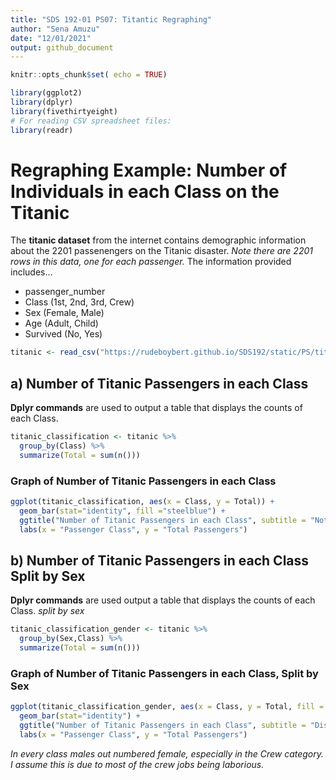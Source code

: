 ```yaml
---
title: "SDS 192-01 PS07: Titantic Regraphing"
author: "Sena Amuzu"
date: "12/01/2021"
output: github_document
---
```


```r
knitr::opts_chunk$set( echo = TRUE)

library(ggplot2)
library(dplyr) 
library(fivethirtyeight)
# For reading CSV spreadsheet files: 
library(readr)

```

# Regraphing Example: Number of Individuals in each Class on the Titanic

The **titanic dataset** from the internet contains demographic information about the 2201 passenengers on the Titanic disaster. *Note there are 2201 rows in this data, one for each passenger.* The information provided includes...

- passenger_number
- Class (1st, 2nd, 3rd, Crew)
- Sex (Female, Male)
- Age (Adult, Child)
- Survived (No, Yes)
 

```r
titanic <- read_csv("https://rudeboybert.github.io/SDS192/static/PS/titanic.csv")
```

## a) Number of Titanic Passengers in each Class 

**Dplyr commands** are used to output a table that displays the counts of each Class. 

```r
titanic_classification <- titanic %>% 
  group_by(Class) %>% 
  summarize(Total = sum(n()))
```

### Graph of Number of Titanic Passengers in each Class
```r
ggplot(titanic_classification, aes(x = Class, y = Total)) +
  geom_bar(stat="identity", fill ="steelblue") + 
  ggtitle("Number of Titanic Passengers in each Class", subtitle = "Not Distinguished by Gender") + 
  labs(x = "Passenger Class", y = "Total Passengers")
```

## b) Number of Titanic Passengers in each Class Split by Sex

**Dplyr commands** are used output a table that displays the counts of each Class. *split by sex* 

```r
titanic_classification_gender <- titanic %>% 
  group_by(Sex,Class) %>% 
  summarize(Total = sum(n()))
```

### Graph of Number of Titanic Passengers in each Class, Split by Sex
```r
ggplot(titanic_classification_gender, aes(x = Class, y = Total, fill = Sex)) +
  geom_bar(stat="identity") + 
  ggtitle("Number of Titanic Passengers in each Class", subtitle = "Distinguished by Gender") + 
  labs(x = "Passenger Class", y = "Total Passengers")
```

 *In every class males out numbered female, especially in the Crew category. I assume this is due to most of the crew jobs being laborious.*  
